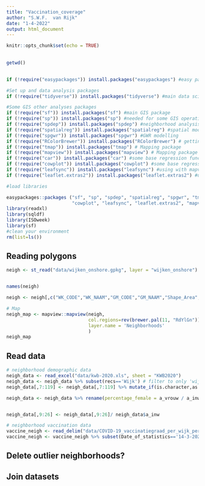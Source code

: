 ```yaml
---
title: "Vaccination_coverage"
author: "S.W.F.  van Rijk"
date: "1-4-2022"
output: html_document
---
```


```r
knitr::opts_chunk$set(echo = TRUE)
```

## 

```r
getwd()
```

## 

```r
if (!require("easypackages")) install.packages("easypackages") #easy package manager

#Set up and data analysis packages
if (!require("tidyverse")) install.packages("tidyverse") #main data science packages

#Some GIS other analyses packages 
if (!require("sf")) install.packages("sf") #main GIS package
if (!require("sp")) install.packages("sp") #needed for some GIS operation, will not be in use from 2023
if (!require("spdep")) install.packages("spdep") #neighborhood analysis in R
if (!require("spatialreg")) install.packages("spatialreg") #spatial modelling such as lag, error
if (!require("spgwr")) install.packages("spgwr") #GWR modelling
if (!require("RColorBrewer")) install.packages("RColorBrewer") # getting interesting color
if (!require("tmap")) install.packages("tmap") # Mapping package
if (!require("mapview")) install.packages("mapview") # Mapping package
if (!require("car")) install.packages("car") #some base regression functions
if (!require("cowplot")) install.packages("cowplot") #some base regression functions
if (!require("leafsync")) install.packages("leafsync") #using with mapview
if (!require("leaflet.extras2")) install.packages("leaflet.extras2") #using with mapview

#load libraries

easypackages::packages ("sf", "sp", "spdep", "spatialreg", "spgwr", "tmap", "mapview", "car", "RColorBrewer", "tidyverse", 
                        "cowplot", "leafsync", "leaflet.extras2", "mapview")
library(readxl)
library(sqldf)
library(ISOweek)
library(sf)
#clean your environment
rm(list=ls())
```

## Reading polygons

```r

neigh <- st_read("data/wijken_onshore.gpkg", layer = "wijken_onshore")


names(neigh)

neigh <- neigh[,c("WK_CODE","WK_NAAM","GM_CODE","GM_NAAM","Shape_Area","geom")]

# Map
neigh_map <- mapview::mapview(neigh,
                              col.regions=rev(brewer.pal(11, "RdYlGn")),
                              layer.name = 'Neighborhoods'
                              )
neigh_map

```

## Read data

```r

# neighborhood demographic data
neigh_data <- read_excel("data/kwb-2020.xls", sheet = "KWB2020")
neigh_data <- neigh_data %>% subset(recs=='Wijk') # filter to only 'wijk' regions
neigh_data[,7:119] <- neigh_data[,7:119] %>% mutate_if(is.character,as.numeric) 

neigh_data <- neigh_data %>% rename(percentage_female = a_vrouw / a_inw)


neigh_data[,9:26] <- neigh_data[,9:26]/ neigh_data$a_inw

# neighborhood vaccination data
vaccine_neigh <- read_delim("data/COVID-19_vaccinatiegraad_per_wijk_per_week.csv", delim=";")
vaccine_neigh <- vaccine_neigh %>% subset(Date_of_statistics=='14-3-2022')


```

## Delete outlier neighborhoods?

## Join datasets
